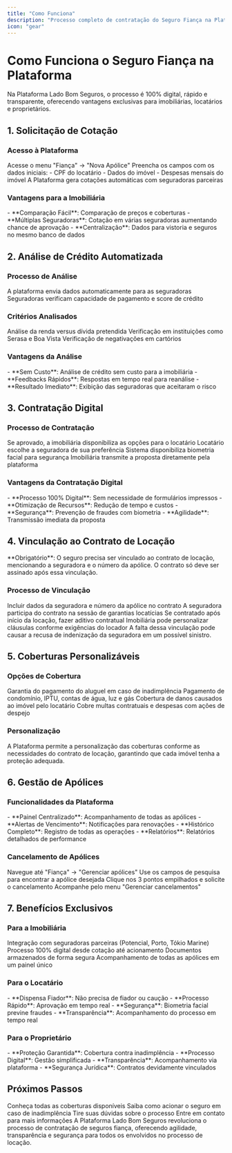 ```yaml
---
title: "Como Funciona"
description: "Processo completo de contratação do Seguro Fiança na Plataforma Lado Bom Seguros"
icon: "gear"
---
```


# Como Funciona o Seguro Fiança na Plataforma

<Info>
Na Plataforma Lado Bom Seguros, o processo é 100% digital, rápido e transparente, oferecendo vantagens exclusivas para imobiliárias, locatários e proprietários.
</Info>

## 1. Solicitação de Cotação

### Acesso à Plataforma

<Steps>
<Step title="Acesse o Menu">
  Acesse o menu "Fiança" → "Nova Apólice"
</Step>

<Step title="Preencha os Dados">
  Preencha os campos com os dados iniciais:
  - CPF do locatário
  - Dados do imóvel
  - Despesas mensais do imóvel
</Step>

<Step title="Geração Automática">
  A Plataforma gera cotações automáticas com seguradoras parceiras
</Step>
</Steps>

### Vantagens para a Imobiliária

<Check>
- **Comparação Fácil**: Comparação de preços e coberturas
- **Múltiplas Seguradoras**: Cotação em várias seguradoras aumentando chance de aprovação
- **Centralização**: Dados para vistoria e seguros no mesmo banco de dados
</Check>

## 2. Análise de Crédito Automatizada

### Processo de Análise

<CardGroup cols={2}>
<Card title="Envio Automático" icon="arrow-up">
  A plataforma envia dados automaticamente para as seguradoras
</Card>

<Card title="Verificações" icon="magnifying-glass">
  Seguradoras verificam capacidade de pagamento e score de crédito
</Card>
</CardGroup>

### Critérios Analisados

<AccordionGroup>
<Accordion title="Capacidade de Pagamento">
  Análise da renda versus dívida pretendida
</Accordion>

<Accordion title="Score de Crédito">
  Verificação em instituições como Serasa e Boa Vista
</Accordion>

<Accordion title="Negativações">
  Verificação de negativações em cartórios
</Accordion>
</AccordionGroup>

### Vantagens da Análise

<Check>
- **Sem Custo**: Análise de crédito sem custo para a imobiliária
- **Feedbacks Rápidos**: Respostas em tempo real para reanálise
- **Resultado Imediato**: Exibição das seguradoras que aceitaram o risco
</Check>

## 3. Contratação Digital

### Processo de Contratação

<Steps>
<Step title="Aprovação">
  Se aprovado, a imobiliária disponibiliza as opções para o locatário
</Step>

<Step title="Escolha da Seguradora">
  Locatário escolhe a seguradora de sua preferência
</Step>

<Step title="Biometria Facial">
  Sistema disponibiliza biometria facial para segurança
</Step>

<Step title="Transmissão">
  Imobiliária transmite a proposta diretamente pela plataforma
</Step>
</Steps>

### Vantagens da Contratação Digital

<Check>
- **Processo 100% Digital**: Sem necessidade de formulários impressos
- **Otimização de Recursos**: Redução de tempo e custos
- **Segurança**: Prevenção de fraudes com biometria
- **Agilidade**: Transmissão imediata da proposta
</Check>

## 4. Vinculação ao Contrato de Locação

<Warning>
**Obrigatório**: O seguro precisa ser vinculado ao contrato de locação, mencionando a seguradora e o número da apólice. O contrato só deve ser assinado após essa vinculação.
</Warning>

### Processo de Vinculação

<Steps>
<Step title="Mencionar no Contrato">
  Incluir dados da seguradora e número da apólice no contrato
</Step>

<Step title="Sessão de Garantias">
  A seguradora participa do contrato na sessão de garantias locatícias
</Step>

<Step title="Aditivo Contratual">
  Se contratado após início da locação, fazer aditivo contratual
</Step>

<Step title="Personalização">
  Imobiliária pode personalizar cláusulas conforme exigências do locador
</Step>
</Steps>

<Note>
A falta dessa vinculação pode causar a recusa de indenização da seguradora em um possível sinistro.
</Note>

## 5. Coberturas Personalizáveis

### Opções de Cobertura

<CardGroup cols={2}>
<Card title="Aluguel" icon="home">
  Garantia do pagamento do aluguel em caso de inadimplência
</Card>

<Card title="Encargos Locatícios" icon="receipt-percent">
  Pagamento de condomínio, IPTU, contas de água, luz e gás
</Card>

<Card title="Danos ao Imóvel" icon="wrench-screwdriver">
  Cobertura de danos causados ao imóvel pelo locatário
</Card>

<Card title="Multas e Despesas" icon="document-text">
  Cobre multas contratuais e despesas com ações de despejo
</Card>
</CardGroup>

### Personalização

<Info>
A Plataforma permite a personalização das coberturas conforme as necessidades do contrato de locação, garantindo que cada imóvel tenha a proteção adequada.
</Info>

## 6. Gestão de Apólices

### Funcionalidades da Plataforma

<Check>
- **Painel Centralizado**: Acompanhamento de todas as apólices
- **Alertas de Vencimento**: Notificações para renovações
- **Histórico Completo**: Registro de todas as operações
- **Relatórios**: Relatórios detalhados de performance
</Check>

### Cancelamento de Apólices

<Steps>
<Step title="Acesse o Menu">
  Navegue até "Fiança" → "Gerenciar apólices"
</Step>

<Step title="Localize a Apólice">
  Use os campos de pesquisa para encontrar a apólice desejada
</Step>

<Step title="Solicite Cancelamento">
  Clique nos 3 pontos empilhados e solicite o cancelamento
</Step>

<Step title="Acompanhe o Status">
  Acompanhe pelo menu "Gerenciar cancelamentos"
</Step>
</Steps>

## 7. Benefícios Exclusivos

### Para a Imobiliária

<CardGroup cols={2}>
<Card title="Integração Completa" icon="link">
  Integração com seguradoras parceiras (Potencial, Porto, Tókio Marine)
</Card>

<Card title="Processo Digital" icon="computer-desktop">
  Processo 100% digital desde cotação até acionamento
</Card>

<Card title="Transparência" icon="eye">
  Documentos armazenados de forma segura
</Card>

<Card title="Gestão Centralizada" icon="chart-bar">
  Acompanhamento de todas as apólices em um painel único
</Card>
</CardGroup>

### Para o Locatário

<Check>
- **Dispensa Fiador**: Não precisa de fiador ou caução
- **Processo Rápido**: Aprovação em tempo real
- **Segurança**: Biometria facial previne fraudes
- **Transparência**: Acompanhamento do processo em tempo real
</Check>

### Para o Proprietário

<Check>
- **Proteção Garantida**: Cobertura contra inadimplência
- **Processo Digital**: Gestão simplificada
- **Transparência**: Acompanhamento via plataforma
- **Segurança Jurídica**: Contratos devidamente vinculados
</Check>

## Próximos Passos

<CardGroup cols={2}>
<Card title="Coberturas Detalhadas" icon="shield-check" href="/produtos/seguro-fianca/coberturas">
  Conheça todas as coberturas disponíveis
</Card>

<Card title="Processo de Sinistro" icon="exclamation-triangle" href="/produtos/seguro-fianca/processo-sinistro">
  Saiba como acionar o seguro em caso de inadimplência
</Card>

<Card title="FAQ" icon="question-mark" href="/produtos/seguro-fianca/faq">
  Tire suas dúvidas sobre o processo
</Card>

<Card title="Contato" icon="phone" href="/contato">
  Entre em contato para mais informações
</Card>
</CardGroup>

<Note>
A Plataforma Lado Bom Seguros revoluciona o processo de contratação de seguros fiança, oferecendo agilidade, transparência e segurança para todos os envolvidos no processo de locação.
</Note>
